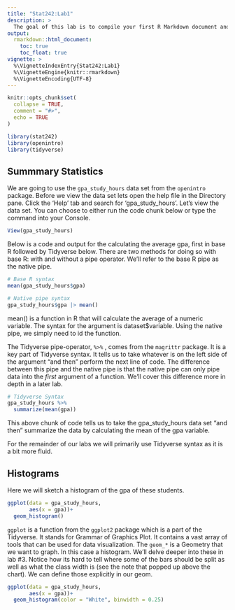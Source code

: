 ```yaml
---
title: "Stat242:Lab1"
description: >
  The goal of this lab is to compile your first R Markdown document and get a sneak peak of what we'll be doing in a future lab.
output: 
  rmarkdown::html_document:
    toc: true
    toc_float: true
vignette: >
  %\VignetteIndexEntry{Stat242:Lab1}
  %\VignetteEngine{knitr::rmarkdown}
  %\VignetteEncoding{UTF-8}
---
```


```r
knitr::opts_chunk$set(
  collapse = TRUE,
  comment = "#>",
  echo = TRUE
)
```

```r
library(stat242)
library(openintro)
library(tidyverse)
```

## Summmary Statistics
We are going to use the `gpa_study_hours` data set from the `openintro` package. Before we view the data set lets open the help file in the Directory pane. Click the 'Help' tab and search for 'gpa_study_hours'. Let's view the data set. You can choose to either run the code chunk below or type the command into your Console. 

```r
View(gpa_study_hours)
```

Below is a code and output for the calculating the average gpa, first in base R followed by Tidyverse below. There are two methods for doing so with base R: with and without a pipe operator. We'll refer to the base R pipe as the native pipe.

```r
# Base R syntax
mean(gpa_study_hours$gpa)
```

```r
# Native pipe syntax
gpa_study_hours$gpa |> mean()
```
mean() is a function in R that will calculate the average of a numeric variable. The syntax for the argument is dataset$variable. Using the native pipe, we simply need to id the function.

The Tidyverse pipe-operator, `%>%` , comes from the `magrittr` package. It is a key part of Tidyverse syntax. It tells us to take whatever is on the left side of the argument "and then" perform the next line of code. The difference between this pipe and the native pipe is that the native pipe can only pipe data into the *first* argument of a function. We'll cover this difference more in depth in a later lab.

```r
# Tidyverse Syntax
gpa_study_hours %>% 
  summarize(mean(gpa))
```
This above chunk of code tells us to take the gpa_study_hours data set "and then" summarize the data by calculating the mean of the gpa variable. 

For the remainder of our labs we will primarily use Tidyverse syntax as it is a bit more fluid.

## Histograms

Here we will sketch a histogram of the gpa of these students. 

```r
ggplot(data = gpa_study_hours, 
       aes(x = gpa))+
  geom_histogram()
```

`ggplot` is a function from the `ggplot2` package which is a part of the Tidyverse. It stands for Grammar of Graphics Plot. It contains a vast array of tools that can be used for data visualization. The `geom_*` is a Geometry that we want to graph. In this case a histogram. We'll delve deeper into these in lab #3. Notice how its hard to tell where some of the bars should be split as well as what the class width is (see the note that popped up above the chart). We can define those explicitly in our geom. 

```r
ggplot(data = gpa_study_hours, 
       aes(x = gpa))+
  geom_histogram(color = "White", binwidth = 0.25)
```
